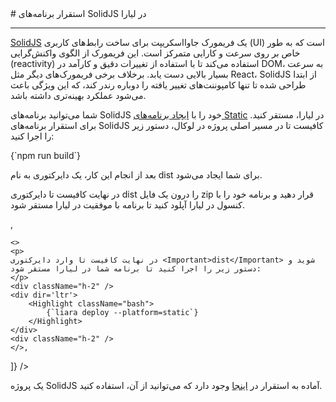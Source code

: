 

<Layout>
<Head>
<title>مستندات استقرار برنامه‌های SolidJS - لیارا</title>
<meta property="og:title" content="مستندات خدمات رایانش ابری لیارا" />
<meta property="og:description" content="مستندات مربوط به نحوه استقرار برنامه‌های SolidJS در پلتفرم Static در لیارا"  />
<meta property="og:image" content="https://files.liara.ir/liara/logos/liara-poster.jpg" />
</Head>
# استقرار برنامه‌های SolidJS در لیارا
<hr className="mb-2" />

<a href="https://docs.solidjs.com/" className="text-[#2196f3] ">SolidJS</a>
یک فریمورک جاوااسکریپت برای ساخت رابط‌های کاربری (UI) است که به طور خاص بر روی سرعت و کارایی متمرکز است. این فریمورک از الگوی واکنش‌گرایی (reactivity) استفاده می‌کند تا با استفاده از تغییرات دقیق و کارآمد در DOM، به سرعت بسیار بالایی دست یابد. برخلاف برخی فریمورک‌های دیگر مثل React، SolidJS از ابتدا طراحی شده تا تنها کامپوننت‌های تغییر یافته را دوباره رندر کند، که این ویژگی باعث می‌شود عملکرد بهینه‌تری داشته باشد.
<div className="h-2" />

شما می‌توانید برنامه‌های SolidJS خود را با <a href="../../how-tos/create-app" className="text-[#2196f3] ">ایجاد برنامه‌های Static</a> در لیارا، مستقر کنید.
برای استقرار برنامه‌های SolidJS 
کافیست تا در مسیر اصلی پروژه در لوکال، دستور زیر را اجرا کنید:

<div className="h-2" />
<div dir='ltr'>
    <Highlight className="bash">
        {`npm run build`}
    </Highlight>
</div>
<div className="h-2" />

بعد از انجام این کار، یک دایرکتوری به نام <Important>dist</Important> برای شما ایجاد می‌شود. 

<Section id="deploy" title="استقرار برنامه" />
<Tabs 
    tabs={["Liara Console", "Liara CLI"]} 
    content={[
    <>
    <p>
    در نهایت کافیست تا دایرکتوری <Important>dist</Important> را درون یک فایل zip قرار دهید و برنامه خود را با کنسول در لیارا آپلود کنید تا برنامه با موفقیت در لیارا مستقر شود. 
    </p>
    </>,
 
    <>
    <p>
    در نهایت کافیست تا وارد دایرکتوری <Important>dist</Important> شوید و دستور زیر را اجرا کنید تا برنامه شما در لیارا مستقر شود:
    </p>
    <div className="h-2" />
    <div dir='ltr'>
        <Highlight className="bash">
            {`liara deploy --platform=static`}
        </Highlight>
    </div>
    <div className="h-2" />
    </>,

]} 
/>

<Alert variant="success">
<p>
یک پروژه SolidJS آماده به استقرار در <a href="https://github.com/liara-cloud/solidjs-getting-started" className="text-[#2196f3] ">اینجا</a> وجود دارد که می‌توانید از آن، استفاده کنید.
</p>
</Alert>
</Layout>

